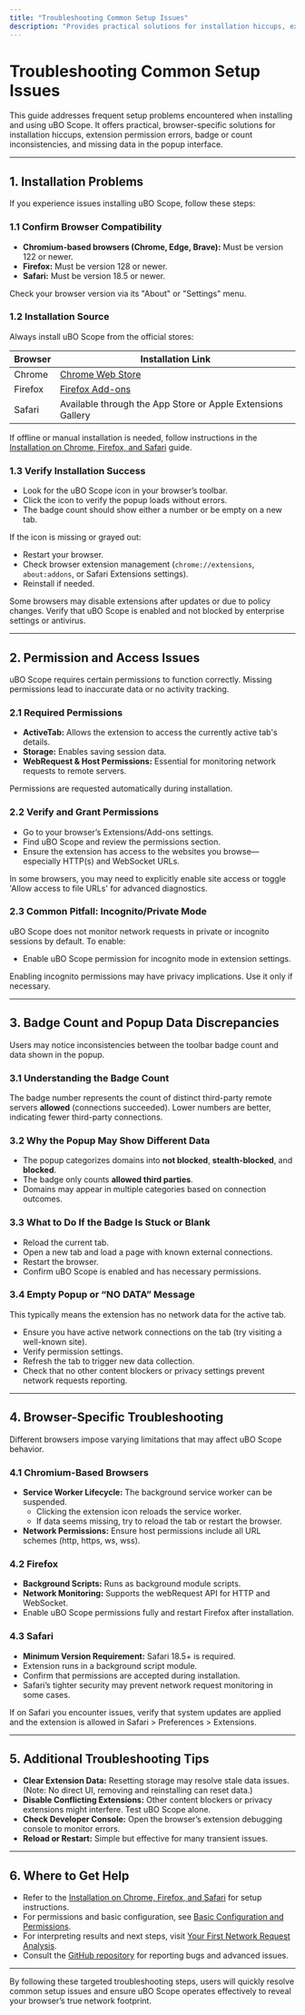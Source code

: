 ```yaml
---
title: "Troubleshooting Common Setup Issues"
description: "Provides practical solutions for installation hiccups, extension permissions problems, badge/count discrepancies, and what to do if data does not appear in the popup. Includes browser-specific troubleshooting steps."
---
```


# Troubleshooting Common Setup Issues

This guide addresses frequent setup problems encountered when installing and using uBO Scope. It offers practical, browser-specific solutions for installation hiccups, extension permission errors, badge or count inconsistencies, and missing data in the popup interface.

---

## 1. Installation Problems

If you experience issues installing uBO Scope, follow these steps:

### 1.1 Confirm Browser Compatibility

- **Chromium-based browsers (Chrome, Edge, Brave):** Must be version 122 or newer.
- **Firefox:** Must be version 128 or newer.
- **Safari:** Must be version 18.5 or newer.

Check your browser version via its "About" or "Settings" menu.

### 1.2 Installation Source

Always install uBO Scope from the official stores:

| Browser      | Installation Link                                             |
|--------------|--------------------------------------------------------------|
| Chrome       | [Chrome Web Store](https://chromewebstore.google.com/detail/ubo-scope/bbdpgcaljkaaigfcomhidmneffjjjfgp) |
| Firefox      | [Firefox Add-ons](https://addons.mozilla.org/firefox/addon/ubo-scope/) |
| Safari       | Available through the App Store or Apple Extensions Gallery  |

If offline or manual installation is needed, follow instructions in the [Installation on Chrome, Firefox, and Safari](/getting-started/essentials/installation) guide.

### 1.3 Verify Installation Success

- Look for the uBO Scope icon in your browser’s toolbar.
- Click the icon to verify the popup loads without errors.
- The badge count should show either a number or be empty on a new tab.

If the icon is missing or grayed out:
- Restart your browser.
- Check browser extension management (`chrome://extensions`, `about:addons`, or Safari Extensions settings).
- Reinstall if needed.

<Tip>
Some browsers may disable extensions after updates or due to policy changes. Verify that uBO Scope is enabled and not blocked by enterprise settings or antivirus.
</Tip>

---

## 2. Permission and Access Issues

uBO Scope requires certain permissions to function correctly. Missing permissions lead to inaccurate data or no activity tracking.

### 2.1 Required Permissions

- **ActiveTab:** Allows the extension to access the currently active tab's details.
- **Storage:** Enables saving session data.
- **WebRequest & Host Permissions:** Essential for monitoring network requests to remote servers.

Permissions are requested automatically during installation.

### 2.2 Verify and Grant Permissions

- Go to your browser’s Extensions/Add-ons settings.
- Find uBO Scope and review the permissions section.
- Ensure the extension has access to the websites you browse—especially HTTP(s) and WebSocket URLs.

<Tip>
In some browsers, you may need to explicitly enable site access or toggle 'Allow access to file URLs' for advanced diagnostics.
</Tip>

### 2.3 Common Pitfall: Incognito/Private Mode

uBO Scope does not monitor network requests in private or incognito sessions by default. To enable:

- Enable uBO Scope permission for incognito mode in extension settings.

<Tip>
Enabling incognito permissions may have privacy implications. Use it only if necessary.
</Tip>

---

## 3. Badge Count and Popup Data Discrepancies

Users may notice inconsistencies between the toolbar badge count and data shown in the popup.

### 3.1 Understanding the Badge Count

The badge number represents the count of distinct third-party remote servers **allowed** (connections succeeded). Lower numbers are better, indicating fewer third-party connections.

### 3.2 Why the Popup May Show Different Data

- The popup categorizes domains into **not blocked**, **stealth-blocked**, and **blocked**.
- The badge only counts **allowed third parties**.
- Domains may appear in multiple categories based on connection outcomes.

### 3.3 What to Do If the Badge Is Stuck or Blank

- Reload the current tab.
- Open a new tab and load a page with known external connections.
- Restart the browser.
- Confirm uBO Scope is enabled and has necessary permissions.

### 3.4 Empty Popup or “NO DATA” Message

This typically means the extension has no network data for the active tab.

- Ensure you have active network connections on the tab (try visiting a well-known site).
- Verify permission settings.
- Refresh the tab to trigger new data collection.
- Check that no other content blockers or privacy settings prevent network requests reporting.

---

## 4. Browser-Specific Troubleshooting

Different browsers impose varying limitations that may affect uBO Scope behavior.

### 4.1 Chromium-Based Browsers

- **Service Worker Lifecycle:** The background service worker can be suspended.
  - Clicking the extension icon reloads the service worker.
  - If data seems missing, try to reload the tab or restart the browser.
- **Network Permissions:** Ensure host permissions include all URL schemes (http, https, ws, wss).

### 4.2 Firefox

- **Background Scripts:** Runs as background module scripts.
- **Network Monitoring:** Supports the webRequest API for HTTP and WebSocket.
- Enable uBO Scope permissions fully and restart Firefox after installation.

### 4.3 Safari

- **Minimum Version Requirement:** Safari 18.5+ is required.
- Extension runs in a background script module.
- Confirm that permissions are accepted during installation.
- Safari’s tighter security may prevent network request monitoring in some cases.

<Tip>
If on Safari you encounter issues, verify that system updates are applied and the extension is allowed in Safari > Preferences > Extensions.
</Tip>

---

## 5. Additional Troubleshooting Tips

- **Clear Extension Data:** Resetting storage may resolve stale data issues. (Note: No direct UI, removing and reinstalling can reset data.)
- **Disable Conflicting Extensions:** Other content blockers or privacy extensions might interfere. Test uBO Scope alone.
- **Check Developer Console:** Open the browser’s extension debugging console to monitor errors.
- **Reload or Restart:** Simple but effective for many transient issues.

---

## 6. Where to Get Help

- Refer to the [Installation on Chrome, Firefox, and Safari](/getting-started/essentials/installation) for setup instructions.
- For permissions and basic configuration, see [Basic Configuration and Permissions](/getting-started/setup-and-troubleshooting/basic-configuration).
- For interpreting results and next steps, visit [Your First Network Request Analysis](/guides/getting-started-journeys/first-network-request-analysis).
- Consult the [GitHub repository](https://github.com/gorhill/uBO-Scope) for reporting bugs and advanced issues.

---

By following these targeted troubleshooting steps, users will quickly resolve common setup issues and ensure uBO Scope operates effectively to reveal your browser’s true network footprint.